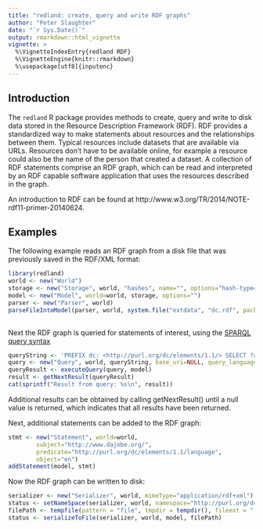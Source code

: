 ```yaml
---
title: "redland: create, query and write RDF graphs"
author: "Peter Slaughter"
date: "`r Sys.Date()`"
output: rmarkdown::html_vignette
vignette: >
  %\VignetteIndexEntry{redland RDF}
  %\VignetteEngine{knitr::rmarkdown}
  %\usepackage[utf8]{inputenc}
---
```


## Introduction

The `redland` R package provides methods to create, query and write to disk data stored in the Resource Description Framework (RDF). RDF provides a standardized way to make statements about resources and the relationships between them. Typical resources include datasets that are available via URLs. Resources don't have to be available online, for example a resource could also be the name of the person that created a dataset. A collection of RDF statements comprise an RDF graph, which can be read and interpreted by an RDF capable software application that uses the resources described in the graph. 

An introduction to RDF can be found at http://www.w3.org/TR/2014/NOTE-rdf11-primer-20140624.

## Examples

The following example reads an RDF graph from a disk file that was previously saved in the RDF/XML format:

```r
library(redland)
world <- new("World")
storage <- new("Storage", world, "hashes", name="", options="hash-type='memory'")
model <- new("Model", world=world, storage, options="")
parser <- new("Parser", world)
parseFileIntoModel(parser, world, system.file("extdata", "dc.rdf", package="redland"), model)
  
```
Next the RDF graph is queried for statements of interest, using the [SPARQL query syntax](http://www.w3.org/TR/rdf-sparql-query)

```r
queryString <- 'PREFIX dc: <http://purl.org/dc/elements/1.1/> SELECT ?a ?c WHERE { ?a dc:creator ?c . }'
query <- new("Query", world, queryString, base_uri=NULL, query_language="sparql", query_uri=NULL)
queryResult <- executeQuery(query, model)
result <- getNextResult(queryResult)
cat(sprintf("Result from query: %s\n", result))
```

Additional results can be obtained by calling getNextResult() until a null value is returned, which indicates that all results have
been returned.

Next, additional statements can be added to the RDF graph:
```r
stmt <- new("Statement", world=world, 
        subject="http://www.dajobe.org/",
        predicate="http://purl.org/dc/elements/1.1/language",
        object="en")
addStatement(model, stmt)
```

Now the RDF graph can be written to disk:

```r
serializer <- new("Serializer", world, mimeType="application/rdf+xml")
status <- setNameSpace(serializer, world, namespace="http://purl.org/dc/elements/1.1/", prefix="dc")  
filePath <- tempfile(pattern = "file", tmpdir = tempdir(), fileext = ".rdf")
status <- serializeToFile(serializer, world, model, filePath)
```

